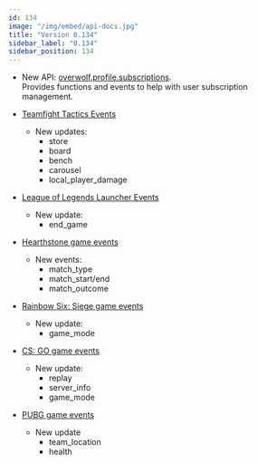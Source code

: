 ```yaml
---
id: 134
image: "/img/embed/api-docs.jpg"
title: "Version 0.134"
sidebar_label: "0.134"
sidebar_position: 134
---
```


* New API: [overwolf.profile.subscriptions](/api/profile/subscriptions).  
  Provides functions and events to help with user subscription management.

* [Teamfight Tactics Events](/api/games/events/teamfight-tactics#docsNav)
  * New updates:
    * store
    * board
    * bench
    * carousel
    * local_player_damage
    
* [League of Legends Launcher Events](/api/games/launchers/events/league-of-legends#docsNav)
  * New update:
    * end_game
    
* [Hearthstone game events](/api/games/events/hearthstone#docsNav)
  * New events:
    * match_type
    * match_start/end
    * match_outcome
* [Rainbow Six: Siege game events](/api/games/events/rainbow-six-siege#docsNav)
  * New update:
    * game_mode
* [CS: GO game events](/api/games/events/counter-strike-global-offensive#docsNav)
  * New update:
    * replay
    * server_info
    * game_mode
* [PUBG game events](/api/games/events/player-unknowns-battlegrounds#docsNav)
  * New update
    * team_location
    * health

